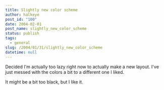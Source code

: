 ```yaml
---
title: Slightly new color scheme
author: halkeye
post_id: "100"
date: 2004-02-01
post_name: slightly_new_color_scheme
status: publish
tags:
  - general
slug: /2004/01/31/slightly_new_color_scheme
datetime: null
---
```


Decided I'm actually too lazy right now to actually make a new layout. I've just messed with the colors a bit to a different one I liked.

It might be a bit too black, but I like it.